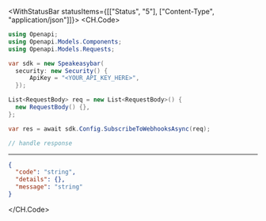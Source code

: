 

<WithStatusBar statusItems={[["Status", "5"], ["Content-Type", "application/json"]]}>
  <CH.Code>
  ```csharp SubscribeToWebhooks.cs
  using Openapi;
using Openapi.Models.Components;
using Openapi.Models.Requests;

var sdk = new Speakeasybar(
    security: new Security() {
        ApiKey = "<YOUR_API_KEY_HERE>",
    });

List<RequestBody> req = new List<RequestBody>() {
    new RequestBody() {},
};

var res = await sdk.Config.SubscribeToWebhooksAsync(req);

// handle response
  ```
  ---

  ```json Example Response
  {
    "code": "string",
    "details": {},
    "message": "string"
  }
  ```
  </CH.Code>
</WithStatusBar>
